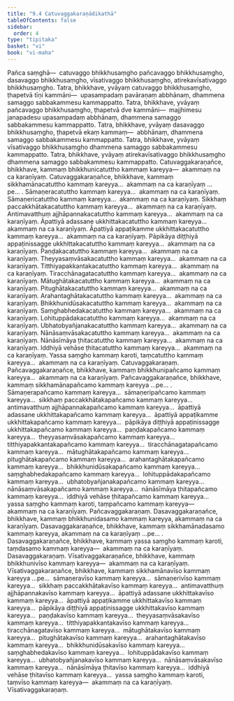 ```yaml
---
title: "9.4 Catuvaggakaraṇādikathā"
tableOfContents: false
sidebar:
  order: 4
type: "tipitaka"
basket: "vi"
book: "vi-maha"
---
```



<DynamicBreadcrumb />

<Division number="388" book="vi-maha" e="ch" v="3" p="439">

<Paragraph number="1797" book="vi-maha">
Pañca saṃghā—  catuvaggo bhikkhusaṃgho pañcavaggo bhikkhusaṃgho, dasavaggo bhikkhusaṃgho, vīsativaggo bhikkhusaṃgho, atirekavīsativaggo bhikkhusaṃgho. Tatra, bhikkhave, yvāyaṃ catuvaggo bhikkhusaṃgho, ṭhapetvā tīṇi kammāni—  upasampadaṃ pavāraṇaṃ abbhānaṃ, dhammena samaggo sabbakammesu kammappatto. Tatra, bhikkhave, yvāyaṃ pañcavaggo bhikkhusaṃgho, ṭhapetvā dve kammāni—  majjhimesu janapadesu upasampadaṃ abbhānaṃ, dhammena samaggo sabbakammesu kammappatto. Tatra, bhikkhave, yvāyaṃ dasavaggo bhikkhusaṃgho, ṭhapetvā ekaṃ kammaṃ—  abbhānaṃ, dhammena samaggo sabbakammesu kammappatto. Tatra, bhikkhave, yvāyaṃ vīsativaggo bhikkhusaṃgho dhammena samaggo sabbakammesu kammappatto. Tatra, bhikkhave, yvāyaṃ atirekavīsativaggo bhikkhusaṃgho dhammena samaggo sabbakammesu kammappatto.
</Paragraph>

</Division>
<Division number="389" book="vi-maha" e="ch" v="3" p="440">

<Paragraph number="1798" book="vi-maha">
Catuvaggakaraṇañce, bhikkhave, kammaṃ bhikkhunicatuttho kammaṃ kareyya—  akammaṃ na ca karaṇīyaṃ. Catuvaggakaraṇañce, bhikkhave, kammaṃ sikkhamānacatuttho kammaṃ kareyya…  akammaṃ na ca karaṇīyaṃ …pe… . Sāmaṇeracatuttho kammaṃ kareyya…  akammaṃ na ca karaṇīyaṃ. Sāmaṇericatuttho kammaṃ kareyya…  akammaṃ na ca karaṇīyaṃ. Sikkhaṃ paccakkhātakacatuttho kammaṃ kareyya…  akammaṃ na ca karaṇīyaṃ. Antimavatthuṃ ajjhāpannakacatuttho kammaṃ kareyya…  akammaṃ na ca karaṇīyaṃ. Āpattiyā adassane ukkhittakacatuttho kammaṃ kareyya…  akammaṃ na ca karaṇīyaṃ. Āpattiyā appaṭikamme ukkhittakacatuttho kammaṃ kareyya…  akammaṃ na ca karaṇīyaṃ. Pāpikāya diṭṭhiyā appaṭinissagge ukkhittakacatuttho kammaṃ kareyya…  akammaṃ na ca karaṇīyaṃ. Paṇḍakacatuttho kammaṃ kareyya…  akammaṃ na ca karaṇīyaṃ. Theyyasaṃvāsakacatuttho kammaṃ kareyya…  akammaṃ na ca karaṇīyaṃ. Titthiyapakkantakacatuttho kammaṃ kareyya…  akammaṃ na ca karaṇīyaṃ. Tiracchānagatacatuttho kammaṃ kareyya…  akammaṃ na ca karaṇīyaṃ. Mātughātakacatuttho kammaṃ kareyya…  akammaṃ na ca karaṇīyaṃ. Pitughātakacatuttho kammaṃ kareyya…  akammaṃ na ca karaṇīyaṃ. Arahantaghātakacatuttho kammaṃ kareyya…  akammaṃ na ca karaṇīyaṃ. Bhikkhunidūsakacatuttho kammaṃ kareyya…  akammaṃ na ca karaṇīyaṃ. Saṃghabhedakacatuttho kammaṃ kareyya…  akammaṃ na ca karaṇīyaṃ. Lohituppādakacatuttho kammaṃ kareyya…  akammaṃ na ca karaṇīyaṃ. Ubhatobyañjanakacatuttho kammaṃ kareyya…  akammaṃ na ca karaṇīyaṃ. Nānāsaṃvāsakacatuttho kammaṃ kareyya…  akammaṃ na ca karaṇīyaṃ. Nānāsīmāya ṭhitacatuttho kammaṃ kareyya…  akammaṃ na ca karaṇīyaṃ. Iddhiyā vehāse ṭhitacatuttho kammaṃ kareyya…  akammaṃ na ca karaṇīyaṃ. Yassa saṃgho kammaṃ karoti, taṃcatuttho kammaṃ kareyya…  akammaṃ na ca karaṇīyaṃ.

</Paragraph>
</Division>

<Paragraph number="1799" type="center" book="vi-maha">
Catuvaggakaraṇaṃ.


</Paragraph>

<Division number="390" book="vi-maha" e="ch" v="3" p="440">

<Paragraph number="1800" book="vi-maha">
Pañcavaggakaraṇañce, bhikkhave, kammaṃ bhikkhunipañcamo kammaṃ kareyya…  akammaṃ na ca karaṇīyaṃ. Pañcavaggakaraṇañce, bhikkhave, kammaṃ sikkhamānapañcamo kammaṃ kareyya …pe… . Sāmaṇerapañcamo kammaṃ kareyya…  sāmaṇeripañcamo kammaṃ kareyya…  sikkhaṃ paccakkhātakapañcamo kammaṃ kareyya…  antimavatthuṃ ajjhāpannakapañcamo kammaṃ kareyya…  āpattiyā adassane ukkhittakapañcamo kammaṃ kareyya…  āpattiyā appaṭikamme ukkhittakapañcamo kammaṃ kareyya…  pāpikāya diṭṭhiyā appaṭinissagge ukkhittakapañcamo kammaṃ kareyya…  paṇḍakapañcamo kammaṃ kareyya…  theyyasaṃvāsakapañcamo kammaṃ kareyya…  titthiyapakkantakapañcamo kammaṃ kareyya…  tiracchānagatapañcamo kammaṃ kareyya…  mātughātakapañcamo kammaṃ kareyya…  pitughātakapañcamo kammaṃ kareyya…  arahantaghātakapañcamo kammaṃ kareyya…  bhikkhunidūsakapañcamo kammaṃ kareyya…  saṃghabhedakapañcamo kammaṃ kareyya…  lohituppādakapañcamo kammaṃ kareyya…  ubhatobyañjanakapañcamo kammaṃ kareyya…  nānāsaṃvāsakapañcamo kammaṃ kareyya…  nānāsīmāya ṭhitapañcamo kammaṃ kareyya…  iddhiyā vehāse ṭhitapañcamo kammaṃ kareyya…  yassa saṃgho kammaṃ karoti, taṃpañcamo kammaṃ kareyya—  akammaṃ na ca karaṇīyaṃ.

</Paragraph>
</Division>

<Paragraph number="1801" type="center" book="vi-maha">
Pañcavaggakaraṇaṃ.


</Paragraph>

<Division number="391" book="vi-maha" e="ch" v="3" p="441">

<Paragraph number="1802" book="vi-maha">
Dasavaggakaraṇañce, bhikkhave, kammaṃ bhikkhunidasamo kammaṃ kareyya, akammaṃ na ca karaṇīyaṃ. Dasavaggakaraṇañce, bhikkhave, kammaṃ sikkhamānadasamo kammaṃ kareyya, akammaṃ na ca karaṇīyaṃ …pe… . Dasavaggakaraṇañce, bhikkhave, kammaṃ yassa saṃgho kammaṃ karoti, taṃdasamo kammaṃ kareyya—  akammaṃ na ca karaṇīyaṃ.

</Paragraph>
</Division>

<Paragraph number="1803" type="center" book="vi-maha">
Dasavaggakaraṇaṃ.


</Paragraph>

<Division number="392" book="vi-maha" e="ch" v="3" p="441">

<Paragraph number="1804" book="vi-maha">
Vīsativaggakaraṇañce, bhikkhave, kammaṃ bhikkhunivīso kammaṃ kareyya—  akammaṃ na ca karaṇīyaṃ. Vīsativaggakaraṇañce, bhikkhave, kammaṃ sikkhamānavīso kammaṃ kareyya …pe…  sāmaṇeravīso kammaṃ kareyya…  sāmaṇerivīso kammaṃ kareyya…  sikkhaṃ paccakkhātakavīso kammaṃ kareyya…  antimavatthuṃ ajjhāpannakavīso kammaṃ kareyya…  āpattiyā adassane ukkhittakavīso kammaṃ kareyya…  āpattiyā appaṭikamme ukkhittakavīso kammaṃ kareyya…  pāpikāya diṭṭhiyā appaṭinissagge ukkhittakavīso kammaṃ kareyya…  paṇḍakavīso kammaṃ kareyya…  theyyasaṃvāsakavīso kammaṃ kareyya…  titthiyapakkantakavīso kammaṃ kareyya…  tiracchānagatavīso kammaṃ kareyya…  mātughātakavīso kammaṃ kareyya…  pitughātakavīso kammaṃ kareyya…  arahantaghātakavīso kammaṃ kareyya…  bhikkhunidūsakavīso kammaṃ kareyya…  saṃghabhedakavīso kammaṃ kareyya…  lohituppādakavīso kammaṃ kareyya…  ubhatobyañjanakavīso kammaṃ kareyya…  nānāsaṃvāsakavīso kammaṃ kareyya…  nānāsīmāya ṭhitavīso kammaṃ kareyya…  iddhiyā vehāse ṭhitavīso kammaṃ kareyya…  yassa saṃgho kammaṃ karoti, taṃvīso kammaṃ kareyya—  akammaṃ na ca karaṇīyaṃ.

</Paragraph>
</Division>

<Paragraph number="1805" type="center" book="vi-maha">
Vīsativaggakaraṇaṃ.
</Paragraph>